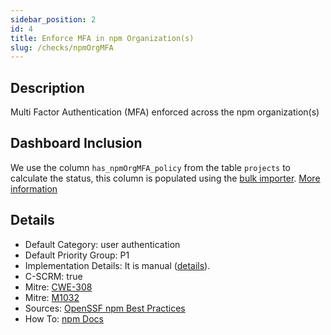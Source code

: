 ```yaml
---
sidebar_position: 2
id: 4
title: Enforce MFA in npm Organization(s)
slug: /checks/npmOrgMFA
---
```


<!-- BANNER:START -->

<!-- BANNER:END -->

<!-- DESCRIPTION:START -->
## Description
Multi Factor Authentication (MFA) enforced across the npm organization(s)
<!-- DESCRIPTION:END -->

## Dashboard Inclusion

We use the column `has_npmOrgMFA_policy` from the table `projects` to calculate the status, this column is populated using the [bulk importer](/docs/visionBoard/importers#bulk-importer). [More information](https://github.com/OpenPathfinder/visionBoard/issues/64)

<!-- DETAILS:START -->
## Details
- Default Category: user authentication
- Default Priority Group: P1
- Implementation Details: It is manual ([details](https://github.com/OpenPathfinder/visionBoard/issues/64)).
- C-SCRM: true
- Mitre: [CWE-308](https://cwe.mitre.org/data/definitions/308.html)
- Mitre: [M1032](https://attack.mitre.org/mitigations/M1032/)
- Sources: [OpenSSF npm Best Practices](https://github.com/ossf/package-manager-best-practices/blob/main/published/npm.md)
- How To: [npm Docs](https://docs.npmjs.com/requiring-two-factor-authentication-in-your-organization)

<!-- DETAILS:END -->
